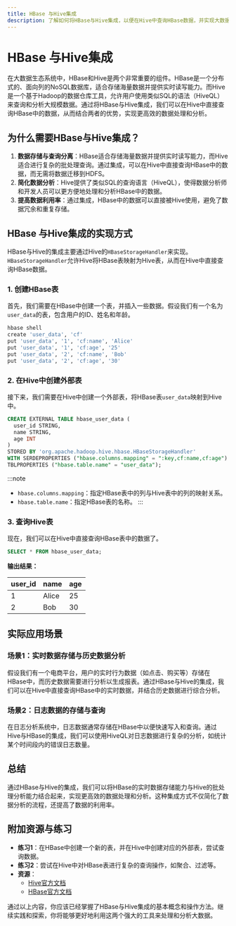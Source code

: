 ```yaml
---
title: HBase 与Hive集成
description: 了解如何将HBase与Hive集成，以便在Hive中查询HBase数据，并实现大数据生态系统的无缝协作。
---
```


# HBase 与Hive集成

在大数据生态系统中，HBase和Hive是两个非常重要的组件。HBase是一个分布式的、面向列的NoSQL数据库，适合存储海量数据并提供实时读写能力。而Hive是一个基于Hadoop的数据仓库工具，允许用户使用类似SQL的语法（HiveQL）来查询和分析大规模数据。通过将HBase与Hive集成，我们可以在Hive中直接查询HBase中的数据，从而结合两者的优势，实现更高效的数据处理和分析。

## 为什么需要HBase与Hive集成？

1. **数据存储与查询分离**：HBase适合存储海量数据并提供实时读写能力，而Hive适合进行复杂的批处理查询。通过集成，可以在Hive中直接查询HBase中的数据，而无需将数据迁移到HDFS。
2. **简化数据分析**：Hive提供了类似SQL的查询语言（HiveQL），使得数据分析师和开发人员可以更方便地处理和分析HBase中的数据。
3. **提高数据利用率**：通过集成，HBase中的数据可以直接被Hive使用，避免了数据冗余和重复存储。

## HBase 与Hive集成的实现方式

HBase与Hive的集成主要通过Hive的`HBaseStorageHandler`来实现。`HBaseStorageHandler`允许Hive将HBase表映射为Hive表，从而在Hive中直接查询HBase数据。

### 1. 创建HBase表

首先，我们需要在HBase中创建一个表，并插入一些数据。假设我们有一个名为`user_data`的表，包含用户的ID、姓名和年龄。

```bash
hbase shell
create 'user_data', 'cf'
put 'user_data', '1', 'cf:name', 'Alice'
put 'user_data', '1', 'cf:age', '25'
put 'user_data', '2', 'cf:name', 'Bob'
put 'user_data', '2', 'cf:age', '30'
```

### 2. 在Hive中创建外部表

接下来，我们需要在Hive中创建一个外部表，将HBase表`user_data`映射到Hive中。

```sql
CREATE EXTERNAL TABLE hbase_user_data (
  user_id STRING,
  name STRING,
  age INT
)
STORED BY 'org.apache.hadoop.hive.hbase.HBaseStorageHandler'
WITH SERDEPROPERTIES ("hbase.columns.mapping" = ":key,cf:name,cf:age")
TBLPROPERTIES ("hbase.table.name" = "user_data");
```

:::note
- `hbase.columns.mapping`：指定HBase表中的列与Hive表中的列的映射关系。
- `hbase.table.name`：指定HBase表的名称。
:::

### 3. 查询Hive表

现在，我们可以在Hive中直接查询HBase表中的数据了。

```sql
SELECT * FROM hbase_user_data;
```

**输出结果：**

| user_id | name  | age |
|---------|-------|-----|
| 1       | Alice | 25  |
| 2       | Bob   | 30  |

## 实际应用场景

### 场景1：实时数据存储与历史数据分析

假设我们有一个电商平台，用户的实时行为数据（如点击、购买等）存储在HBase中，而历史数据需要进行分析以生成报表。通过HBase与Hive的集成，我们可以在Hive中直接查询HBase中的实时数据，并结合历史数据进行综合分析。

### 场景2：日志数据的存储与查询

在日志分析系统中，日志数据通常存储在HBase中以便快速写入和查询。通过Hive与HBase的集成，我们可以使用HiveQL对日志数据进行复杂的分析，如统计某个时间段内的错误日志数量。

## 总结

通过HBase与Hive的集成，我们可以将HBase的实时数据存储能力与Hive的批处理分析能力结合起来，实现更高效的数据处理和分析。这种集成方式不仅简化了数据分析的流程，还提高了数据的利用率。

## 附加资源与练习

- **练习1**：在HBase中创建一个新的表，并在Hive中创建对应的外部表，尝试查询数据。
- **练习2**：尝试在Hive中对HBase表进行复杂的查询操作，如聚合、过滤等。
- **资源**：
  - [Hive官方文档](https://hive.apache.org/)
  - [HBase官方文档](https://hbase.apache.org/)

通过以上内容，你应该已经掌握了HBase与Hive集成的基本概念和操作方法。继续实践和探索，你将能够更好地利用这两个强大的工具来处理和分析大数据。
